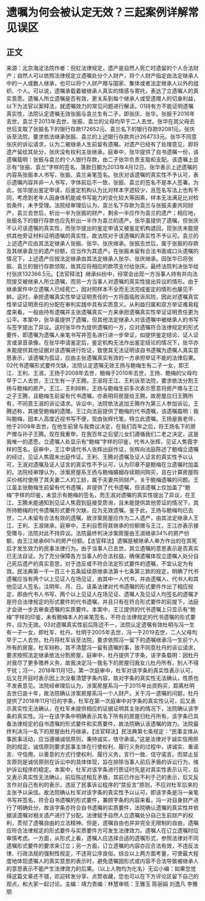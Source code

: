 # 遗嘱为何会被认定无效？三起案例详解常见误区
## 正文
来源：北京海淀法院作者：倪虹法律规定，遗产是自然人死亡时遗留的个人合法财产；自然人可以依照法律规定立遗嘱处分个人财产，将个人财产指定由法定继承人中的一人或数人继承，也可以将个人财产赠与国家、集体或者法定继承人以外的组织、个人。可以说，遗嘱承载着被继承人真实的情感与寄托，表达了立遗嘱人的真实意愿。遗嘱人所立遗嘱是否有效，更关系到每个继承人或受遗赠人的切身利益，以下为法官以案释法，就遗嘱效力的常见问题进行解读。01持有方不能证明遗嘱真实性，法院认定遗嘱无效张振与袁兰生有二子，即张庆、张华。张振于2016年去世，袁兰于2013年去世，张振、袁兰的父母均早于二人去世。张华在其父母去世后支取了张振名下的银行存款172652元、袁兰名下的银行存款92081元。张庆诉至法院，要求依法继承张振、袁兰的上述银行存款共计264733元。张华不同意张庆的诉讼请求，认为二被继承人生前留有遗嘱，对遗产已经有了处理意见，即将遗产留给其处分，张庆没有权利主张继承。庭审中，张华提供了自书遗嘱一份，该遗嘱载明：张振与袁兰的个人银行存款，由二子张华负责支取和支配。该遗嘱上显示有“张振、袁兰”字样的签名，落款日期为2013年4月12日。张华表示上述遗嘱的内容系张振本人书写，张振、袁兰亲笔签名。张庆对该遗嘱的真实性不予认可，表示遗嘱内容并非一人书写，字体前后不一致，张振、袁兰的签名不是本人签署。为此，张华提出鉴定申请，后鉴定机构认为比对样本字迹较少，且签名写法上也有不同，考虑到老年人因身体机能或书写能力的变化较大等因素，样本无法满足比对检验条件，未予受理。法院经审理后认为，袁兰名下存款为袁兰与张振夫妻共同财产，袁兰去世后，析出一半为张振的财产，剩余一半应作为袁兰的遗产；相应地，张振名下的银行存款也应先析出一半作为袁兰的遗产。张华虽提供了遗嘱，但张庆不认可该遗嘱的真实性，而张华提出的鉴定申请又被鉴定机构退回，现张庆未能提供其他旁证材料证明遗嘱的真实性，故法院对于该遗嘱的真实性不予认可。袁兰的上述遗产应由其法定继承人张振、张华、张庆继承。张振去世后，属于张振的存款及其继承袁兰的遗产份额，应当作为其遗产。在张振未留有合法书面或口头遗嘱的情况下，上述遗产应按法定继承由其法定继承人张华、张庆继承。因张华已将张振、袁兰的银行存款领取，故其应将相应的款项支付给张庆。最终法院判决张华给付张庆132366.5元。【法官释法】继承纠纷中，经常会出现一方当事人持有并向法院提交被继承人所立遗嘱，而另一方当事人对遗嘱的真实性提出异议的情形。由于继承案件中立遗嘱人已经死亡，因对照样本不全而无法完成鉴定的情形也屡见不鲜。这时，承担遗嘱真实性举证证明责任的一方将面临败诉风险，因此对遗嘱真实性举证证明责任的分配在审判实践中具有实质意义。从利益归属和双方举证难易程度来看，一般由持有遗嘱并主张遗嘱真实一方来承担遗嘱真实性举证证明责任更为公平。本案中，张华虽提供了遗嘱，但其他法定继承人对该遗嘱中被继承人的书写与签字提出了异议。这时张华作为提供遗嘱的一方，应对遗嘱符合法律规定的形式要件，即遗嘱为遗嘱人亲笔书写并签名进行进一步举证，如提供鉴定结论、证人证言或录音录像。在张华申请鉴定后，鉴定机构无法作出鉴定结论的情况下，张华亦未能提供其他证据对该遗嘱进行佐证，致使其无法证明该自书遗嘱为遗嘱人真实意思表示，该遗嘱为孤证，应由主张遗嘱真实有效的一方承担举证不能的法律后果。02代书遗嘱形式要件欠缺，法院认定遗嘱无效王扬与鲍梅生有二子一女，即王江、王利、王淑，王扬于2008年去世，鲍梅于2010年去世，王扬、鲍梅的父母均早于二人去世，王江生有一子王腾。王淑将王江、王利诉至法院，要求依法分割王扬与鲍梅的房产。王江、王利辩称，王扬与鲍梅生前多次表示愿意将房产赠与王江之子王腾，且鲍梅生前留有代书遗嘱，亦表明将房屋给王腾，故房屋应归王腾所有，不同意王淑的诉讼请求。诉讼中，法院依法追加王腾作为第三人参加诉讼，王腾述称，其接受鲍梅的遗赠。王江向法庭提供了鲍梅的代书遗嘱，该遗嘱载明：我叫鲍梅，因本人高度近视书写不便，现由张辉代笔，特立此遗嘱。王扬是我老伴，他于2008年去世，在他生前曾与我商议决定，在我们百年之后，将王扬名下的房产赠与孙子王腾。现在我重申，在我百年之后望儿女们遵循我们二老之决定，这是我唯一的遗愿。立遗嘱人处显示有“鲍梅”字样的印鉴，代书人张辉，见证人焦霞字样的签名。庭审中，王江申请代书人张辉出庭作证，张辉向法庭陈述了鲍梅立遗嘱的经过，见证人焦霞未出庭作证。王利、王腾对遗嘱及证人证言的真实性予以认可，王淑对遗嘱及证人证言的真实性不予认可，认为印章不是鲍梅在立遗嘱时加盖的。法院经审理认为，涉案房屋系王扬与鲍梅婚姻存续期间购买，且在计算房屋购买价格时使用了其夫妻二人的工龄，属于夫妻共同财产。关于鲍梅遗嘱的问题。王江虽主张鲍梅生前留有代书遗嘱，并提供了代书遗嘱，但该遗嘱上仅加盖了“鲍梅”字样的印鉴，未显示有鲍梅的签名，而王淑对遗嘱的真实性提出了异议，在王江、王腾未能通知到见证人焦霞到庭接受质询，且未能提供其他旁证的情况下，其所持鲍梅的代书遗嘱形式要件欠缺，应为无效遗嘱。鉴于此，王扬与鲍梅均已去世，二人未留有合法有效的遗嘱，故涉案房屋应作为二人遗产，由其法定继承人王江、王利、王淑继承。庭审中，王利自愿将其继承的份额赠与王江，王江亦表示接受赠与，法院对此不持异议。法院最终判决涉案房屋由王淑继承34%的房产份额，由王江继承66%的房产份额。【法官释法】遗嘱是被继承人单方作出的在其死后才发生效力的民事法律行为。由于当事人已去世，其立遗嘱的意思表示是否真实已无法自证。为了充分保障各方当事人的合法权益，确保遗嘱体现立遗嘱人处分自己死后遗产的真实意思，对于违反或不符合法定形式要件的遗嘱，不宜认定为有效。民法典第一千一百三十五条延续原继承法第十七条第三款的规定，明确了代书遗嘱应当有两个以上见证人在场见证，由其中一人代书，并由遗嘱人、代书人和其他见证人签名，注明年、月、日。该条法律对代书遗嘱的形式要件作出了相应规定，即由代书人书写、两个以上见证人在场见证、遗嘱人及见证人均签名的遗嘱才是符合法律规定的形式要件的代书遗嘱，并且只有在符合形式要件的前提下，法庭才会进一步去审查遗嘱的实质要件。本案中，王江提供的代书遗嘱上只显示有“鲍梅”字样的印鉴，未有鲍梅本人的亲笔签名，不符合法律规定的代书遗嘱的形式要件，应为无效。03对遗嘱真实性前后陈述不一，法院认定遗嘱有效杜明与冯一生有一子一女，即杜军、杜丹。杜明于2005年去世，冯一于2019去世，二人父母均早于二人去世。杜丹将杜军诉至法院，要求依照冯一留下的遗嘱继承冯一生前个人所有的房屋。杜军辩称，其不清楚冯一留有遗嘱的事，故不同意杜丹的诉讼请求，要求按照法定继承依法分割房屋。庭审中，杜丹提供了字条，该字条载明：因杜丹对我尽了更多赡养义务，故我决定冯一我名下的房屋归我女儿杜丹所有，别人不得干扰；冯一，2018年11月1日。第一次庭审中，杜军对该字条的真实性表示认可，后又在开庭时表示因上次没看清楚字条内容，故对字条的真实性无法确认，性质也不发表意见。法院经审理后认为，涉案房屋系冯一于2015年出资购买，距离杜明去世已逾十年，故法院确认涉案房屋系冯一个人财产。关于冯一遗嘱的问题，杜丹提供了2018年11月1日的字条，杜军在第一次庭审中对字条的真实性认可，后又表示真实性无法确认，在杜军未提供相应的证据证明其主张的情况下，法院确认该字条的真实性。冯一在该字条中明确表示其名下所有的房屋归杜丹所有，该字条已具备法律规定的自书遗嘱的形式要件和实质要件，故法院确认该遗嘱的效力。法院最终判决冯一名下的房屋由杜丹继承。【法官释法】民法典第七条规定：“民事主体从事民事活动，应当遵循诚信原则，秉持诚实，恪守承诺。”这是法律对于诚实信用原则的规定。诚信原则要求民事主体在行使权利、履行义务的过程中，讲诚实、重诺言、守信用，以善意的方式行使权利、履行义务，言行一致、信守诺言。而禁止反言原则是诚信原则在诉讼中的具体体现，旨在排除当事人前后矛盾的诉讼行为，维护诉讼程序的稳定。本案中，杜军对该字条进行质证时先是对真实性表示认可，后又表示真实性无法确认，前后陈述相互矛盾，其前已作出不利于己的表示，后又反言作对自己有利的表示，违反了民事诉讼程序的“禁反言”原则，不应对杜军后来的主张予以采信。故法院确认杜军对该字条的真实性予以认可，即该字条是冯一亲笔书写并签名，符合自书遗嘱的形式要件，兼顾字条的内容来看，冯一对自身财产进行了明确处分，故该字条亦符合自书遗嘱的实质要件，法院确认遗嘱的真实性并依据该遗嘱对相关遗产进行了分配。法律赋予自然人立遗嘱处分自己生前财产的权利，贯彻了遗嘱自由的立法精神。但是，遗嘱自由也并非完全无限制的自由，遗嘱应符合法律规定的形式要件与实质要件方可发生法律效力。遗嘱人在订立遗嘱时应审慎考虑。一方面，从形式上看，遗嘱人应选择合适的遗嘱形式，参照法律对不同遗嘱形式要件的要求来订立；另一方面，订立遗嘱的内容亦应合法有效，不违反法律、行政法规的强制性规定，不违背公序良俗。综合以上两方面考量，可使最大程度地体现遗嘱人的真实意思的表示时，避免遗嘱因形式或内容不合法导致被继承人的意思表示不能产生法律效力的后果。（以上人物均为化名）无讼小编：如果您觉得这篇文章还不错，欢迎转发分享、点赞收藏，您也可以在下方评论区留下自己的观点，和大家一起讨论。主编：靖力责编：林慧审核：王雅玉 陈丽娟 刘逸凡 李雅朋
